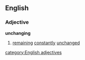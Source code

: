 ==English==
===Adjective===
'''unchanging'''
#[[remaining]] [[constantly]] [[unchanged]]
[[category:English adjectives]]